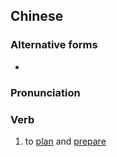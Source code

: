 {{also|筹划|筹画}}
==Chinese==
{{zh-forms|s=筹画}}

===Alternative forms===
* {{zh-l|籌劃}}

===Pronunciation===
{{zh-pron
|m=chóuhuà
|cat=v
}}

===Verb===
{{zh-verb}}

# to [[plan]] and [[prepare]]